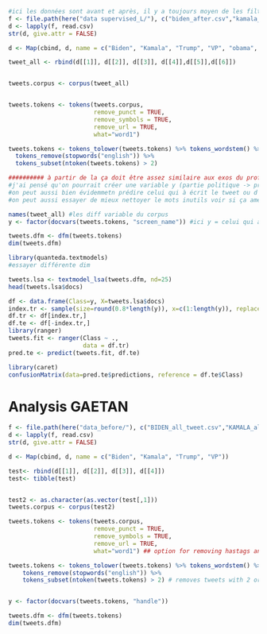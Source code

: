 
```r
#ici les données sont avant et après, il y a toujours moyen de les filtrer selon les besoin
f <- file.path(here("data supervised_L/"), c("biden_after.csv","kamala_after.csv", "trump_after.csv", "vp_after.csv", "obama_after.csv", "aoc_after.csv"))
d <- lapply(f, read.csv)
str(d, give.attr = FALSE)

d <- Map(cbind, d, name = c("Biden", "Kamala", "Trump", "VP", "obama", "aoc"))

tweet_all <- rbind(d[[1]], d[[2]], d[[3]], d[[4]],d[[5]],d[[6]])


tweets.corpus <- corpus(tweet_all)


tweets.tokens <- tokens(tweets.corpus, 
                        remove_punct = TRUE, 
                        remove_symbols = TRUE, 
                        remove_url = TRUE,
                        what="word1")

tweets.tokens <- tokens_tolower(tweets.tokens) %>% tokens_wordstem() %>%
  tokens_remove(stopwords("english")) %>% 
  tokens_subset(ntoken(tweets.tokens) > 2) 

########## à partir de la ça doit être assez similaire aux exos du prof (supervised et unsupervised)
#j'ai pensé qu'on pourrait créer une variable y (partie politique -> prédire le partie)
#on peut aussi bien évidemmetn prédire celui qui à écrit le tweet ou d'autre variable 
#on peut aussi essayer de mieux nettoyer le mots inutils voir si ça améliore la prédiciton 

names(tweet_all) #les diff variable du corpus
y <- factor(docvars(tweets.tokens, "screen_name")) #ici y = celui qui à écrit le tweet 

tweets.dfm <- dfm(tweets.tokens)
dim(tweets.dfm)

library(quanteda.textmodels)
#essayer différente dim

tweets.lsa <- textmodel_lsa(tweets.dfm, nd=25)
head(tweets.lsa$docs)

df <- data.frame(Class=y, X=tweets.lsa$docs)
index.tr <- sample(size=round(0.8*length(y)), x=c(1:length(y)), replace=FALSE)
df.tr <- df[index.tr,]
df.te <- df[-index.tr,]
library(ranger)
tweets.fit <- ranger(Class ~ ., 
                     data = df.tr)
pred.te <- predict(tweets.fit, df.te)

library(caret)
confusionMatrix(data=pred.te$predictions, reference = df.te$Class)
```





# Analysis GAETAN
```r


f <- file.path(here("data_before/"), c("BIDEN_all_tweet.csv","KAMALA_all_tweet.csv", "TRUMP_all_tweet.csv", "VP_all_tweet.csv"))
d <- lapply(f, read.csv)
str(d, give.attr = FALSE)

d <- Map(cbind, d, name = c("Biden", "Kamala", "Trump", "VP"))

test<- rbind(d[[1]], d[[2]], d[[3]], d[[4]])
test<- tibble(test)


test2 <- as.character(as.vector(test[,1])) 
tweets.corpus <- corpus(test2)

tweets.tokens <- tokens(tweets.corpus, 
                        remove_punct = TRUE, 
                        remove_symbols = TRUE, 
                        remove_url = TRUE,
                        what="word1") ## option for removing hastags and tags symbols (@, #, etc.)

tweets.tokens <- tokens_tolower(tweets.tokens) %>% tokens_wordstem() %>%
    tokens_remove(stopwords("english")) %>% 
    tokens_subset(ntoken(tweets.tokens) > 2) # removes tweets with 2 or fewer tokens


y <- factor(docvars(tweets.tokens, "handle"))

tweets.dfm <- dfm(tweets.tokens)
dim(tweets.dfm)

```